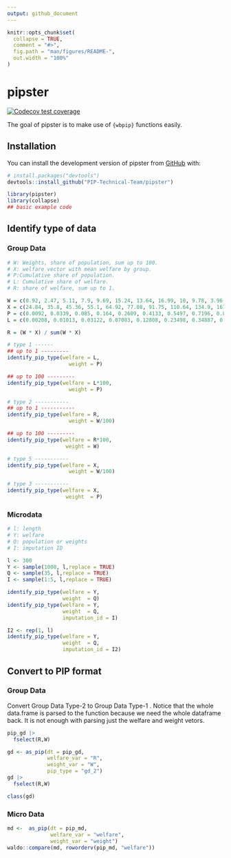 ```yaml
---
output: github_document
---
```


<!-- README.md is generated from README.Rmd. Please edit that file -->

```r
knitr::opts_chunk$set(
  collapse = TRUE,
  comment = "#>",
  fig.path = "man/figures/README-",
  out.width = "100%"
)
```

# pipster

<!-- badges: start -->
[![Codecov test coverage](https://codecov.io/gh/PIP-Technical-Team/pipster/branch/PROD/graph/badge.svg)](https://app.codecov.io/gh/PIP-Technical-Team/pipster?branch=PROD)
<!-- badges: end -->

The goal of pipster is to make use of `{wbpip}` functions easily. 

## Installation

You can install the development version of pipster from [GitHub](https://github.com/) with:

``` r
# install.packages("devtools")
devtools::install_github("PIP-Technical-Team/pipster")
```

```r
library(pipster)
library(collapse)
## basic example code
```

## Identify type of data

### Group Data

```r
# W: Weights, share of population, sum up to 100.
# X: welfare vector with mean welfare by group.
# P:Cumulative share of population.
# L: Cumulative share of welfare.
# R: share of welfare, sum up to 1.

W = c(0.92, 2.47, 5.11, 7.9, 9.69, 15.24, 13.64, 16.99, 10, 9.78, 3.96, 1.81, 2.49)
X = c(24.84, 35.8, 45.36, 55.1, 64.92, 77.08, 91.75, 110.64, 134.9, 167.76, 215.48, 261.66, 384.97)
P = c(0.0092, 0.0339, 0.085, 0.164, 0.2609, 0.4133, 0.5497, 0.7196, 0.8196, 0.9174, 0.957, 0.9751, 1)
L = c(0.00208, 0.01013, 0.03122, 0.07083, 0.12808, 0.23498, 0.34887, 0.51994, 0.6427, 0.79201, 0.86966, 0.91277, 1)

R = (W * X) / sum(W * X)

```

```r
# type 1 ------
## up to 1 ---------
identify_pip_type(welfare = L,
                    weight = P)

## up to 100 ---------
identify_pip_type(welfare = L*100,
                    weight = P)

# type 2 -----------
## up to 1 -----------
identify_pip_type(welfare = R,
                    weight = W/100)

## up to 100 ---------
identify_pip_type(welfare = R*100,
                   weight = W)

# type 5 -----------
identify_pip_type(welfare = X,
                    weight = W/100)

# type 3 -----------
identify_pip_type(welfare = X,
                   weight  = P)
```


### Microdata


```r

# l: length
# Y: welfare
# Q: population or weights
# I: imputation ID

l <- 300
Y <- sample(1000, l,replace = TRUE)
Q <- sample(35, l,replace = TRUE)
I <- sample(1:5, l,replace = TRUE)
```

```r
identify_pip_type(welfare = Y,
                  weight  = Q)
identify_pip_type(welfare = Y,
                  weight  = Q,
                  imputation_id = I)

I2 <- rep(1, l)
identify_pip_type(welfare = Y,
                  weight  = Q,
                  imputation_id = I2)
```



## Convert to PIP format

### Group Data

Convert Group Data Type-2  to Group Data Type-1 . 
Notice that the whole data.frame is parsed to the function because we need the whole dataframe back. It is not enough with parsing just the welfare and weight vetors. 
```r
pip_gd |> 
  fselect(R,W)

gd <- as_pip(dt = pip_gd,
             welfare_var = "R",
             weight_var = "W",
             pip_type = "gd_2")
gd |> 
  fselect(R,W)

class(gd)

```

### Micro Data

```r
md <-  as_pip(dt = pip_md,
              welfare_var = "welfare",
              weight_var = "weight") 
waldo::compare(md, roworderv(pip_md, "welfare"))

    
```




